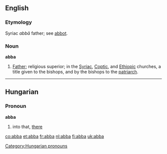 ==English==
===Etymology===
Syriac ''abb&#0257;'' father; see [[abbot]].

===Noun===
'''abba'''

#[[Father]]; religious superior; in the [[Syriac]], [[Coptic]], and [[Ethiopic]] churches, a title given to the bishops, and by the bishops to the [[patriarch]].


----

==Hungarian==
===Pronoun===
'''abba'''

# into that, [[there]]

[[Category:Hungarian pronouns]]

[[co:abba]]
[[et:abba]]
[[fr:abba]]
[[nl:abba]]
[[fi:abba]]
[[uk:abba]]